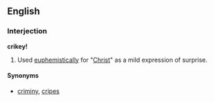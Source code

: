 ==English==
===Interjection===
'''crikey!'''

#Used [[euphemistically]] for "[[Christ]]" as a mild expression of surprise.

====Synonyms====
*[[criminy]], [[cripes]]